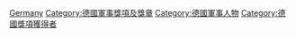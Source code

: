 [[Category:軍事獎項及獎章持有人|Germany]]
[[Category:德國軍事獎項及獎章|Category:德國軍事獎項及獎章]]
[[Category:德國軍事人物|Category:德國軍事人物]]
[[Category:德國獎項獲得者|Category:德國獎項獲得者]]
